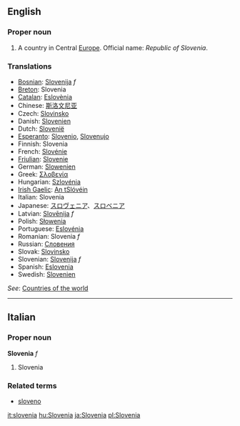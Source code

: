 ==English==

===Proper noun===
# A country in Central [[Europe]]. Official name: ''Republic of Slovenia''.

===Translations===
*[[Bosnian]]: [[Slovenija]] ''f''
*[[Breton]]: Slovenia
*[[Catalan]]: [[Eslovènia]]
*Chinese: [[斯洛文尼亚]]
*Czech: [[Slovinsko]]
*Danish: [[Slovenien]]
*Dutch: [[Slovenië]]
*[[Esperanto]]: [[Slovenio]], [[Slovenujo]]
*Finnish: Slovenia
*French: [[Slovénie]]
*[[Friulian]]: [[Slovenie]]
*German: [[Slowenien]]
*Greek: [[Σλοβενία]]
*Hungarian: [[Szlovénia]]
*[[Irish Gaelic]]: [[An tSlóvéin]]
*Italian: Slovenia
*Japanese: [[スロヴェニア]]、[[スロベニア]]
*Latvian: [[Slovēnija]] ''f''
*Polish: [[Słowenia]]
*Portuguese: [[Eslovénia]]
*Romanian: Slovenia ''f''
*Russian: [[Словения]]
*Slovak: [[Slovinsko]]
*Slovenian: [[Slovenija]] ''f''
*Spanish: [[Eslovenia]]
*Swedish: [[Slovenien]]

''See'': [[Countries of the world]]

----

==Italian==
===Proper noun===
'''Slovenia''' ''f''

# Slovenia

===Related terms===
*[[sloveno]]

[[it:slovenia]]
[[hu:Slovenia]]
[[ja:Slovenia]]
[[pl:Slovenia]]